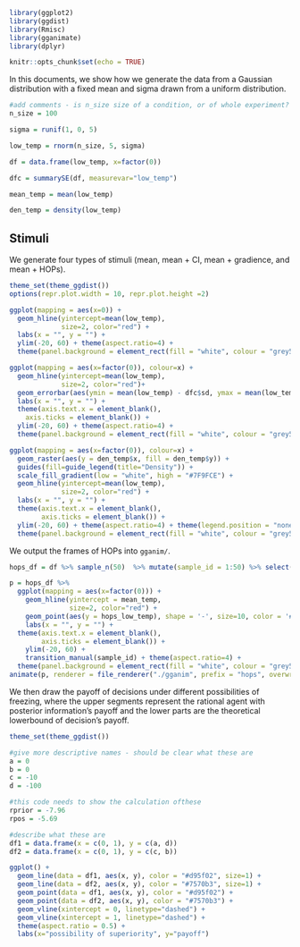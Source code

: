 ```r
library(ggplot2)
library(ggdist)
library(Rmisc)
library(gganimate)
library(dplyr)

knitr::opts_chunk$set(echo = TRUE)
```

In this documents, we show how we generate the data from a Gaussian distribution with a fixed mean and sigma drawn from a uniform distribution.

```r

#add comments - is n_size size of a condition, or of whole experiment? 
n_size = 100

sigma = runif(1, 0, 5)

low_temp = rnorm(n_size, 5, sigma)

df = data.frame(low_temp, x=factor(0))

dfc = summarySE(df, measurevar="low_temp")

mean_temp = mean(low_temp)

den_temp = density(low_temp)
```

## Stimuli

We generate four types of stimuli (mean, mean + CI, mean + gradience, and mean + HOPs).

```r

theme_set(theme_ggdist())
options(repr.plot.width = 10, repr.plot.height =2)

ggplot(mapping = aes(x=0)) +
  geom_hline(yintercept=mean(low_temp),
             size=2, color="red") +
  labs(x = "", y = "") + 
  ylim(-20, 60) + theme(aspect.ratio=4) + 
  theme(panel.background = element_rect(fill = "white", colour = "grey50"))
```

```r
ggplot(mapping = aes(x=factor(0)), colour=x) +
  geom_hline(yintercept=mean(low_temp),
             size=2, color="red")+
  geom_errorbar(aes(ymin = mean(low_temp) - dfc$sd, ymax = mean(low_temp) + dfc$sd), width = 0.2) +
  labs(x = "", y = "") +
  theme(axis.text.x = element_blank(),
    axis.ticks = element_blank()) + 
  ylim(-20, 60) + theme(aspect.ratio=4) + 
  theme(panel.background = element_rect(fill = "white", colour = "grey50"))
```

```r
ggplot(mapping = aes(x=factor(0)), colour=x) +
  geom_raster(aes(y = den_temp$x, fill = den_temp$y)) + 
  guides(fill=guide_legend(title="Density")) +
  scale_fill_gradient(low = "white", high = "#7F9FCE") + 
  geom_hline(yintercept=mean(low_temp),
             size=2, color="red") +
  labs(x = "", y = "") +
  theme(axis.text.x = element_blank(),
        axis.ticks = element_blank()) + 
  ylim(-20, 60) + theme(aspect.ratio=4) + theme(legend.position = "none") + 
  theme(panel.background = element_rect(fill = "white", colour = "grey50"))
```
We output the frames of HOPs into `gganim/`.

```r
hops_df = df %>% sample_n(50)  %>% mutate(sample_id = 1:50) %>% select(hops_low_temp = low_temp, everything())

p = hops_df %>% 
  ggplot(mapping = aes(x=factor(0))) +
    geom_hline(yintercept = mean_temp,
               size=2, color="red") +
    geom_point(aes(y = hops_low_temp), shape = '-', size=10, color = '#7F9FCE') +
    labs(x = "", y = "") + 
  theme(axis.text.x = element_blank(),
        axis.ticks = element_blank()) + 
    ylim(-20, 60) +
    transition_manual(sample_id) + theme(aspect.ratio=4) + 
  theme(panel.background = element_rect(fill = "white", colour = "grey50"))
animate(p, renderer = file_renderer("./gganim", prefix = "hops", overwrite = TRUE), fps = 5)
```

We then draw the payoff of decisions under different possibilities of freezing, where the upper segments represent the rational agent with posterior information's payoff and the lower parts are the theoretical lowerbound of decision's payoff.

```r
theme_set(theme_ggdist())

#give more descriptive names - should be clear what these are
a = 0
b = 0
c = -10
d = -100

#this code needs to show the calculation ofthese 
rprior = -7.96
rpos = -5.69

#describe what these are
df1 = data.frame(x = c(0, 1), y = c(a, d))
df2 = data.frame(x = c(0, 1), y = c(c, b))

ggplot() +
  geom_line(data = df1, aes(x, y), color = "#d95f02", size=1) +
  geom_line(data = df2, aes(x, y), color = "#7570b3", size=1) +
  geom_point(data = df1, aes(x, y), color = "#d95f02") +
  geom_point(data = df2, aes(x, y), color = "#7570b3") +
  geom_vline(xintercept = 0, linetype="dashed") +
  geom_vline(xintercept = 1, linetype="dashed") +
  theme(aspect.ratio = 0.5) +
  labs(x="possibility of superiority", y="payoff")
```
